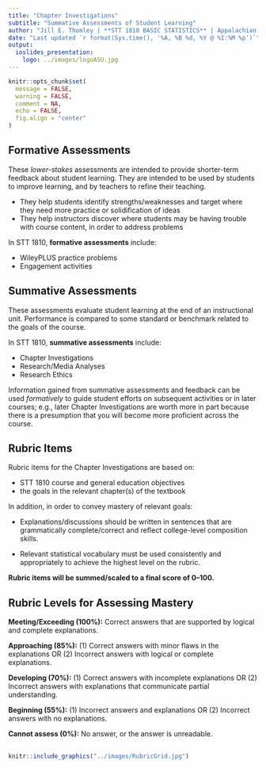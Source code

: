 ```yaml
---
title: "Chapter Investigations"
subtitle: "Summative Assessments of Student Learning"
author: "Jill E. Thomley | **STT 1810 BASIC STATISTICS** | Appalachian State University"
date: "Last updated `r format(Sys.time(), '%A, %B %d, %Y @ %I:%M %p')`"
output: 
  ioslides_presentation:
    logo: ../images/logoASU.jpg
---
```


```r
knitr::opts_chunk$set(
  message = FALSE,
  warning = FALSE,
  comment = NA,
  echo = FALSE,
  fig.align = "center"
)
```

## Formative Assessments

These *lower-stakes* assessments are intended to provide shorter-term feedback about student learning. They are intended to be used by students to improve learning, and by teachers to refine their teaching. 

* They help students identify strengths/weaknesses and target where they need more practice or solidification of ideas
* They help instructors discover where students may be having trouble with course content, in order to address problems

In STT 1810, **formative assessments** include:

* WileyPLUS practice problems
* Engagement activities


##  Summative Assessments 

These assessments evaluate student learning at the end of an instructional unit. Performance is compared to some standard or benchmark related to the goals of the course.

In STT 1810, **summative assessments** include:

* Chapter Investigations
* Research/Media Analyses
* Research Ethics

Information gained from summative assessments and feedback can be used *formatively* to guide student efforts on subsequent activities or in later courses; e.g., later Chapter Investigations are worth more in part because there is a presumption that you will become more proficient across the course.


## Rubric Items

Rubric items for the Chapter Investigations are based on:

* STT 1810 course and general education objectives
* the goals in the relevant chapter(s) of the textbook 

In addition, in order to convey mastery of relevant goals:

* Explanations/discussions should be written in sentences that are grammatically complete/correct and reflect college-level composition skills. 

* Relevant statistical vocabulary must be used consistently and appropriately to achieve the highest level on the rubric.

**Rubric items will be summed/scaled to a final score of 0--100.**


## Rubric Levels for Assessing Mastery


**Meeting/Exceeding (100%):** Correct answers that are supported by logical and complete explanations.

**Approaching (85%):** (1) Correct answers with minor flaws in the explanations OR (2) Incorrect answers with logical or complete explanations.

**Developing (70%):** (1) Correct answers with incomplete explanations OR (2) Incorrect answers with explanations that communicate partial understanding.

**Beginning (55%):** (1) Incorrect answers and explanations OR (2) Incorrect answers with no explanations.

**Cannot assess (0%):** No answer, or the answer is unreadable.


## 

```r
knitr::include_graphics("../images/RubricGrid.jpg")
```
